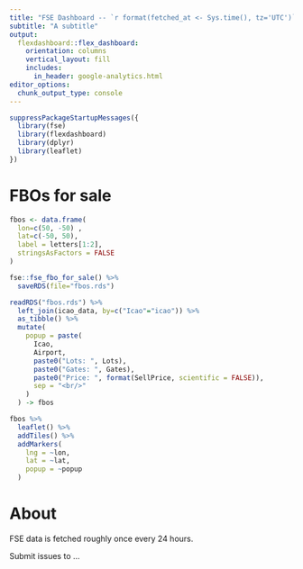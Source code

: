 ```yaml
---
title: "FSE Dashboard -- `r format(fetched_at <- Sys.time(), tz='UTC')` UTC"
subtitle: "A subtitle"
output: 
  flexdashboard::flex_dashboard:
    orientation: columns
    vertical_layout: fill
    includes:
      in_header: google-analytics.html
editor_options: 
  chunk_output_type: console
---
```


```r
suppressPackageStartupMessages({
  library(fse)
  library(flexdashboard)
  library(dplyr)
  library(leaflet)
})
```





# FBOs for sale

```r
fbos <- data.frame(
  lon=c(50, -50) , 
  lat=c(-50, 50),
  label = letters[1:2],
  stringsAsFactors = FALSE
)
```

```r
fse::fse_fbo_for_sale() %>%
  saveRDS(file="fbos.rds")
```

```r
readRDS("fbos.rds") %>%
  left_join(icao_data, by=c("Icao"="icao")) %>%
  as_tibble() %>%
  mutate(
    popup = paste(
      Icao, 
      Airport, 
      paste0("Lots: ", Lots), 
      paste0("Gates: ", Gates), 
      paste0("Price: ", format(SellPrice, scientific = FALSE)),
      sep = "<br/>"
    )
  ) -> fbos
```


```r
fbos %>%
  leaflet() %>%
  addTiles() %>%
  addMarkers(
    lng = ~lon, 
    lat = ~lat, 
    popup = ~popup
  )
```



<!--
# FSE test

```r
head(icao_data)
```
-->
















# About

FSE data is fetched roughly once every 24 hours.

Submit issues to ...
